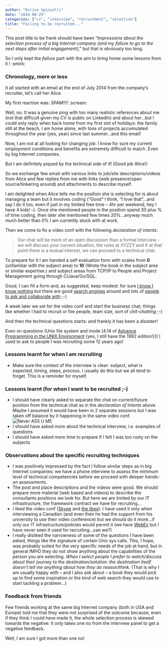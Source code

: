 ```yaml
---
author: "Enrico Spinielli"
date: "2014-08-29"
categories: ["cv", "interview", "recruitment", "selection"]
title: "Failing to be recruited..."
---
```


This post title to be frank should have been "*Impressions about the selection process of a big Internet company (and my failure to go to the next steps after initial engagement)*," but that is obviously too long.

So I only kept the *failure* part with the aim to bring home some lessons from it ! :smirk:

### Chronology, more or less
It all started with an email at the end of July 2014 from the company's recruiter, let's call her Alice.

My first reaction was: SPAM!!!! :scream:

Well, no. It was a genuine ping with too many realistic references about me (not that difficult given my CV is public on LinkedIn) and about her...but I could only reply when back home from my first slot of holidays: the family still at the beach, I am home alone, with tons of projects accumulated throughout the year (yes, year) since last summer...and this email!

Now, I am not at all looking for changing job: I know for sure my current employment conditions and benefits are extremely difficult to match. Even by big Internet companies.

But I am definitely piqued by the technical side of it! (Good job Alice!)

So we exchange few email with various links to job/site descriptions/videos from Alice and few replies from me with links (web presence/open source/tinkering around) and attachments to describe myself.

I am delighted when Alice tells me the position she is selecting for is about managing a team but it involves coding ("Good" I think, "I love that"...and say I do it too, even if just in my limited free time -- 4hr per weekend; hey I have 4 kids! --). Once she mentioned people in the position spend 30 plus % of time coding, then later she mentioned few times 20%...anyway much much better than 0% I am currently stuck with at work.

Then we come to fix a video conf with the following *declaration of intents*:

>    Our chat will be more of an open discussion than a formal interview - we will discuss your current situation, the roles at XYZZY and if at that point there is a mutual interest, we can proceed to a technical chat.

To prepare for it I am handed a self evaluation form with scales from **0** (unfamiliar with the subject area) to **10** (Wrote the book in the subject area or similar expertise.) and subject areas from TCP/IP to People and Project Management going through C/Java/Go/SQL.

Good, I can fill a form and, as suggested, keep modest: for sure [I know I know nothing](https://en.wikipedia.org/wiki/I_know_that_I_know_nothing") but there are good [search engines](https://giyf.com/) around and lots of [people to ask and collaborate with](https://stackoverflow.com/) ;-)

A week later we set for the video conf and start the business chat, things like whether I had to recruit or fire people, team size, sort of *chit-chatting* ;-)

And then the technical questions starts: and frankly it has been a *disaster*!

Even on questions (Unix file system and inode [4.14 of [Advance Programming in the UNIX Environment](https://www.kohala.com/start/apue.html) {yes, I still have the 1992 edition!}]) I used to ask to people I was recruiting some 12 years ago!

### Lessons learnt for when I am recruiting

* Make sure the context of the interview is clear: subject, what is expected, timing, steps, process.
  I usually do this but we all tend to forget. This is a reminder for myself.

### Lessons learnt (for when I want to be recruited ;-)

* I should have clearly asked to separate the chat on current/future position from the technical chat as in the *declaration of intents* above.
  Maybe I assumed it would have been in 2 separate sessions but I was taken off balance by it happening in the same video conf.
  ![Never ASS U ME](https://imgs.xkcd.com/comics/when_you_assume.png)
* I should have asked more about the technical interview, i.e. examples of questions
* I should have asked more time to prepare if I felt I was too rusty on the subjects

### Observations about the specific recruiting techniques

* I was positively impressed by the fact I follow similar steps as in big Internet companies: we have a phone interview to assess the minimum level of technical competencies before we proceed with deeper *hands-on* assessments.
*  The post and place descriptions and the videos were good.
   We should prepare more material (web based and videos) to describe the consultants positions we look for.
   But here we are limited by our IT infrastructure, the framework contract we have for recruiting...
* I liked the video conf ([Skype](https://www.skype.com/en/) and [the likes](https://www.google.com/+/learnmore/hangouts/)): I have used it only when interviewing a Canadian (and even then he had the support from his university to use their video conference) but we should do it more...if only our IT infrastructure/policies would permit it (we have [WebEx](https://www.webex.com/) but I have never seen it used for recruiting...can we?)
* I really disliked the narrowness of some of the questions I have been asked, things like the signature of certain Unix sys calls. This, I hope, was probably suited for the very specific needs of the job at hand, but in general IMHO they do not show anything about the capabilities of the person you are selecting. *When I select people I prefer to watch/discuss about their journey to the destination/solution: the destination itself doesn't tell me anything about how they do reason/think*. (That is why I am usually happy with -- and I also ask about -- a book they would pick up to find some inspiration or the kind of web search they would use to start tackling a problem...)

### Feedback from friends ###
Few friends working at the same big Internet company (both in USA and Europe) told me that they were not surprised of the outcome because, even if they think I could have made it, the whole selection process is skewed towards the negative: it only takes one *no* from the interview panel to get a negative feedback.

Well, I am sure I got more than one *no*!
